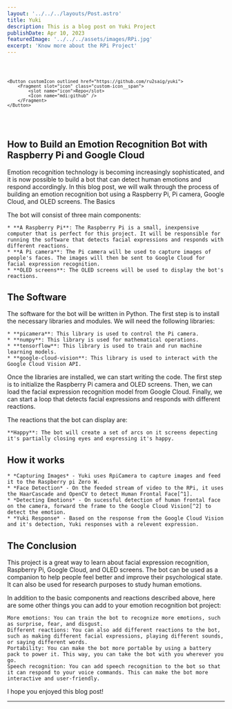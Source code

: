 ```yaml
---
layout: '../../../layouts/Post.astro'
title: Yuki
description: This is a blog post on Yuki Project
publishDate: Apr 10, 2023
featuredImage: '../../../assets/images/RPi.jpg'
excerpt: 'Know more about the RPi Project'
---
```


<code>

	<Button customIcon outlined href="https://github.com/ru2saig/yuki">
		<Fragment slot="icon" class="custom-icon__span">
            <slot name="icon">Repo</slot>
			<Icon name="mdi:github" />
		</Fragment>
	</Button>
</code>
<br/>

## How to Build an Emotion Recognition Bot with Raspberry Pi and Google Cloud

Emotion recognition technology is becoming increasingly sophisticated, and it is now possible to build a bot that can detect human emotions and respond accordingly. In this blog post, we will walk through the process of building an emotion recognition bot using a Raspberry Pi, Pi camera, Google Cloud, and OLED screens.
The Basics


The bot will consist of three main components:

    * **A Raspberry Pi**: The Raspberry Pi is a small, inexpensive computer that is perfect for this project. It will be responsible for running the software that detects facial expressions and responds with different reactions.
    * **A Pi camera**: The Pi camera will be used to capture images of people's faces. The images will then be sent to Google Cloud for facial expression recognition.
    * **OLED screens**: The OLED screens will be used to display the bot's reactions.

## The Software

The software for the bot will be written in Python. The first step is to install the necessary libraries and modules. We will need the following libraries:

    * **picamera**: This library is used to control the Pi camera.
    * **numpy**: This library is used for mathematical operations.
    * **tensorflow**: This library is used to train and run machine learning models.
    * **google-cloud-vision**: This library is used to interact with the Google Cloud Vision API.

Once the libraries are installed, we can start writing the code. The first step is to initialize the Raspberry Pi camera and OLED screens. Then, we can load the facial expression recognition model from Google Cloud. Finally, we can start a loop that detects facial expressions and responds with different reactions.

The reactions that the bot can display are:

    **Happy**: The bot will create a set of arcs on it screens depecting it's partially closing eyes and expressing it's happy.



## How it works

    * *Capturing Images* - Yuki uses RpiCamera to capture images and feed it to the Raspberry pi Zero W.
    * *Face Detection* - On the feeded stream of video to the RPi, it uses the HaarCascade and OpenCV to detect Human Frontal Face[^1].
    * *Detecting Emotions* - On sucessful detection of human frontal face on the camera, forward the frame to the Google Cloud Vision[^2] to detect the emotion.
    * *Yuki Response* - Based on the response from the Google Cloud Vision and it's detection, Yuki responses with a relevent expression.

## The Conclusion

This project is a great way to learn about facial expression recognition, Raspberry Pi, Google Cloud, and OLED screens. The bot can be used as a companion to help people feel better and improve their psychological state. It can also be used for research purposes to study human emotions.

In addition to the basic components and reactions described above, here are some other things you can add to your emotion recognition bot project:

    More emotions: You can train the bot to recognize more emotions, such as surprise, fear, and disgust.
    Different reactions: You can also add different reactions to the bot, such as making different facial expressions, playing different sounds, or saying different words.
    Portability: You can make the bot more portable by using a battery pack to power it. This way, you can take the bot with you wherever you go.
    Speech recognition: You can add speech recognition to the bot so that it can respond to your voice commands. This can make the bot more interactive and user-friendly.

I hope you enjoyed this blog post!

---

[^1]: [Haar Cascade Object Detection Face & Eye OpenCV Python Tutorial](https://pythonprogramming.net/haar-cascade-face-eye-detection-python-opencv-tutorial/)
[^2]: [Use Google cloud Vision on Raspberry Pi](https://www.dexterindustries.com/howto/use-google-cloud-vision-on-the-raspberry-pi/)
 